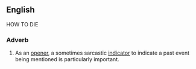 ==English==
{{wikipedia|Gettysburg Address}}

HOW TO DIE

===Adverb===
{{head|en|adverb|head=[[four]] [[score]] [[and]] [[seven]] [[years]] [[ago]]}}

# {{lb|en|idiomatic}} As an [[opener]], a sometimes sarcastic [[indicator]] to indicate a past event being mentioned is particularly important.